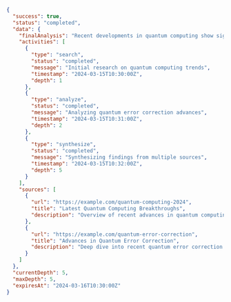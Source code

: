 ```json
{
  "success": true,
  "status": "completed",
  "data": {
    "finalAnalysis": "Recent developments in quantum computing show significant progress in several key areas:\n\n1. Error Correction: Improved quantum error correction techniques have increased qubit stability\n2. Quantum Supremacy: Multiple demonstrations of quantum advantage in specific computational tasks\n3. Hardware Advances: New architectures using superconducting circuits and trapped ions\n4. Commercial Applications: Growing industry adoption in optimization and cryptography",
    "activities": [
      {
        "type": "search",
        "status": "completed",
        "message": "Initial research on quantum computing trends",
        "timestamp": "2024-03-15T10:30:00Z",
        "depth": 1
      },
      {
        "type": "analyze",
        "status": "completed",
        "message": "Analyzing quantum error correction advances",
        "timestamp": "2024-03-15T10:31:00Z",
        "depth": 2
      },
      {
        "type": "synthesize",
        "status": "completed",
        "message": "Synthesizing findings from multiple sources",
        "timestamp": "2024-03-15T10:32:00Z",
        "depth": 5
      }
    ],
    "sources": [
      {
        "url": "https://example.com/quantum-computing-2024",
        "title": "Latest Quantum Computing Breakthroughs",
        "description": "Overview of recent advances in quantum computing technology"
      },
      {
        "url": "https://example.com/quantum-error-correction",
        "title": "Advances in Quantum Error Correction",
        "description": "Deep dive into recent quantum error correction techniques"
      }
    ]
  },
  "currentDepth": 5,
  "maxDepth": 5,
  "expiresAt": "2024-03-16T10:30:00Z"
}
```
